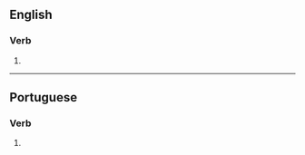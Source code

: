 ==English==

===Verb===
{{head|en|verb form}}

# {{en-third-person singular of|democratize}}

----

==Portuguese==

===Verb===
{{pt-verb-form}}

# {{pt-verb-form-of|democratizar}}